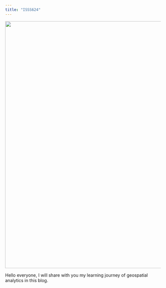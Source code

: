 ```yaml
---
title: "ISSS624"
---
```


![](images/dcf8c080-81a8-11ea-9cdb-0ba836f18a58.jpg){fig-align="center" width="800"}

Hello everyone, I will share with you my learning journey of geospatial analytics in this blog.
